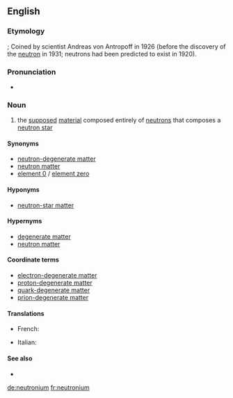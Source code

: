 ==English==
{{wikipedia}}

===Etymology===
{{suffix|lang=en|neutron|ium}}; Coined by scientist Andreas von Antropoff in 1926 (before the discovery of the [[neutron]] in 1931; neutrons had been predicted to exist in 1920).

===Pronunciation===
* {{enPR|no͞o-trōʹnē-əm}}

===Noun===
{{en-noun|-}}

# {{lb|en|physics}} the [[supposed]] [[material]] composed entirely of [[neutron]]s that composes a [[neutron star]]

====Synonyms====
* [[neutron-degenerate matter]]
* [[neutron matter]]
* [[element 0]] / [[element zero]]

====Hyponyms====
* [[neutron-star matter]]

====Hypernyms====
* [[degenerate matter]]
* [[neutron matter]]

====Coordinate terms====
* [[electron-degenerate matter]]
* [[proton-degenerate matter]]
* [[quark-degenerate matter]]
* [[prion-degenerate matter]]

====Translations====
{{trans-top|neutron star material}}
* French: {{t+|fr|neutronium|m}}
{{trans-mid}}
* Italian: {{t|it|neutronio|m}}
{{trans-bottom}}

====See also====
* {{l|en|tetraneutron}}

[[de:neutronium]]
[[fr:neutronium]]